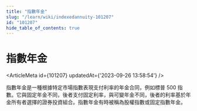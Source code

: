 ```yaml
---
title: "指數年金"
slug: "/learn/wiki/indexedannuity-101207"
id: "101207"
hide_table_of_contents: true
---
```



# 指數年金

<ArticleMeta id={101207} updatedAt={'2023-09-26 13:58:54'} />
<div className='border-solid border-b border-t-0 my-4 border-[var(--ifm-color-gray-300)]' />

指數年金是一種根據特定市場指數表現支付利率的年金合同，例如標普 500 指數。它與固定年金不同，後者支付固定利率，與可變年金不同，後者的利率基於年金所有者選擇的證券投資組合。指數年金有時被稱為股權指數或固定指數年金。
